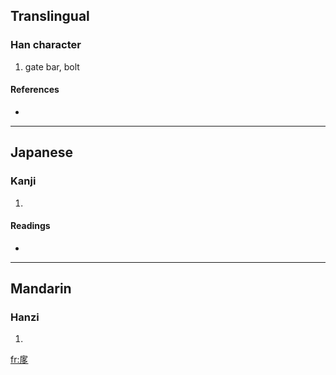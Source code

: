 ==Translingual==

===Han character===
{{Han char|rn=63|rad=戶|as=06|sn=10|four=|canj=戈尸弓戈弓 (ISNIN)}}

# gate bar, bolt

====References====
* {{Han ref|kx=0416.120|dkj=11741|dj=0761.140|hdz=32263.030|uh=6245|ud=25157}}

----

==Japanese==

===Kanji===
{{ja-kanji|grade=|rs=戶06}}

# {{defn|Japanese}}

====Readings====
* {{ja-readings|on=[[い]] (i)|kun=}}

----

==Mandarin==

===Hanzi===
{{cmn-hanzi|pin=[[yí]] ([[yi2]])|wg=i<sup>2</sup>}}

# {{defn|Mandarin}}

[[fr:扅]]